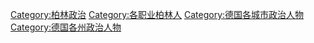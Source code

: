 [[Category:柏林政治|Category:柏林政治]]
[[Category:各职业柏林人|Category:各职业柏林人]]
[[Category:德国各城市政治人物|Category:德国各城市政治人物]]
[[Category:德国各州政治人物|Category:德国各州政治人物]]